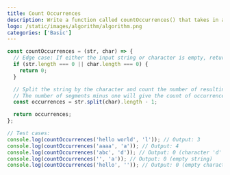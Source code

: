 ```yaml
---
title: Count Occurrences
description: Write a function called countOccurrences() that takes in a string and a character and returns the number of occurrences of that character in the string.
logo: /static/images/algorithm/algorithm.png
categories: ['Basic']
---
```


```js
const countOccurrences = (str, char) => {
  // Edge case: If either the input string or character is empty, return 0 occurrences.
  if (str.length === 0 || char.length === 0) {
    return 0;
  }

  // Split the string by the character and count the number of resulting parts (segments).
  // The number of segments minus one will give the count of occurrences of the character.
  const occurrences = str.split(char).length - 1;

  return occurrences;
};

// Test cases:
console.log(countOccurrences('hello world', 'l')); // Output: 3
console.log(countOccurrences('aaaa', 'a')); // Output: 4
console.log(countOccurrences('abc', 'd')); // Output: 0 (character 'd' not found)
console.log(countOccurrences('', 'a')); // Output: 0 (empty string)
console.log(countOccurrences('hello', '')); // Output: 0 (empty character)
```
